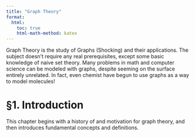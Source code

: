 ```yaml
---
title: "Graph Theory"
format:
  html:
    toc: true
    html-math-method: katex
---
```


Graph Theory is the study of Graphs (Shocking) and their applications. The subject doesn't require any real prerequisites, except some basic knowledge of naive set theory. Many problems in math and computer science can be modeled with graphs, despite seeming on the surface entirely unrelated. In fact, even chemist have begun to use graphs as a way to model molecules!

# §1. Introduction

This chapter begins with a history of and motivation for graph theory, and then introduces fundamental concepts and definitions.
